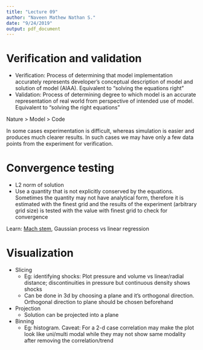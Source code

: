 ```yaml
---
title: "Lecture 09"
author: "Naveen Mathew Nathan S."
date: "9/24/2019"
output: pdf_document
---
```


# Verification and validation

- Verification: Process of determining that model implementation accurately represents developer's conceptual description of model and solution of model (AIAA). Equivalent to "solving the equations right"
- Validation: Process of determining degree to which model is an accurate representation of real world from perspective of intended use of model. Equivalent to "solving the right equations"

Nature > Model > Code

In some cases experimentation is difficult, whereas simulation is easier and produces much clearer results. In such cases we may have only a few data points from the experiment for verification.

# Convergence testing

- L2 norm of solution
- Use a quantity that is not explicitly conserved by the equations. Sometimes the quantity may not have analytical form, therefore it is estimated with the finest grid and the results of the experiment (arbitrary grid size) is tested with the value with finest grid to check for convergence

Learn: [Mach stem](https://en.wiktionary.org/wiki/Mach_stem), Gaussian process vs linear regression

# Visualization

- Slicing
    - Eg: identifying shocks: Plot pressure and volume vs linear/radial distance; discontinuities in pressure but continuous density shows shocks
    - Can be done in 3d by choosing a plane and it's orthogonal direction. Orthogonal direction to plane should be chosen beforehand
- Projection
    - Solution can be projected into a plane
- Binning
    - Eg: histogram. Caveat: For a 2-d case correlation may make the plot look like uni/multi modal while they may not show same modality after removing the correlation/trend